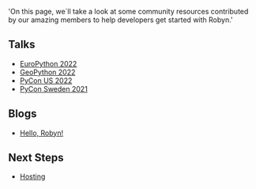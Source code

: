   'On this page, we`ll take a look at some community resources contributed by our amazing members to help developers get started with Robyn.'


## Talks
- [EuroPython 2022](https://www.youtube.com/watch?v=AutugvJNVkY&)
- [GeoPython 2022](https://www.youtube.com/watch?v=YCpbCQwbkd4)
- [PyCon US 2022](https://youtu.be/1IiL31tUEVk?t=2101)
- [PyCon Sweden 2021](https://www.youtube.com/watch?v=DK9teAs72Do)

## Blogs
- [Hello, Robyn!](https://www.sanskar.me/posts/hello-robyn)


## Next Steps

- [Hosting](/documentation/api_reference/hosting)
